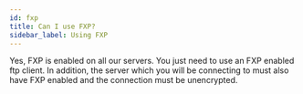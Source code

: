 ```yaml
---
id: fxp
title: Can I use FXP?
sidebar_label: Using FXP
---
```


Yes, FXP is enabled on all our servers.
You just need to use an FXP enabled ftp client. In addition, the server which you will be connecting to must also have FXP enabled and the connection must be unencrypted.
